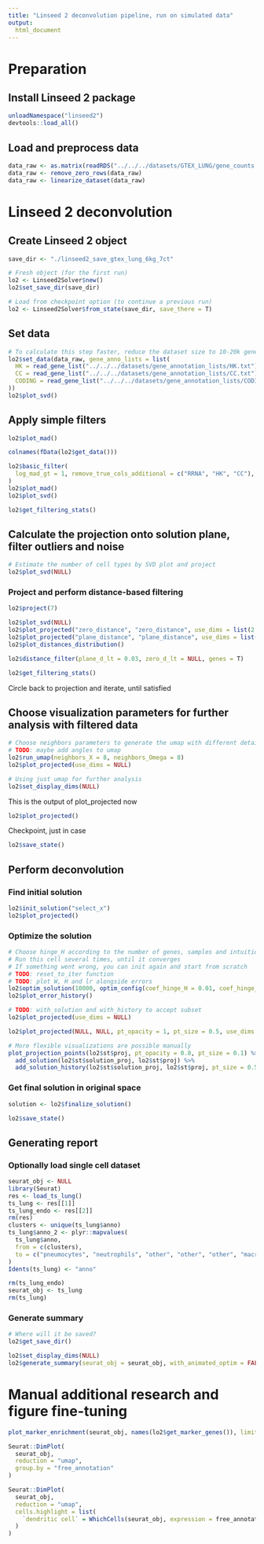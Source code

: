 ```yaml
---
title: "Linseed 2 deconvolution pipeline, run on simulated data"
output: 
  html_document
---
```



# Preparation
## Install Linseed 2 package
```r
unloadNamespace("linseed2")
devtools::load_all()
```

## Load and preprocess data
```r
data_raw <- as.matrix(readRDS("../../../datasets/GTEX_LUNG/gene_counts.Rda"))
data_raw <- remove_zero_rows(data_raw)
data_raw <- linearize_dataset(data_raw)
```


# Linseed 2 deconvolution

## Create Linseed 2 object
```r
save_dir <- "./linseed2_save_gtex_lung_6kg_7ct"
```

```r
# Fresh object (for the first run)
lo2 <- Linseed2Solver$new()
lo2$set_save_dir(save_dir)
```

```r
# Load from checkpoint option (to continue a previous run)
lo2 <- Linseed2Solver$from_state(save_dir, save_there = T)
```


## Set data
```r
# To calculate this step faster, reduce the dataset size to 10-20k genes
lo2$set_data(data_raw, gene_anno_lists = list(
  HK = read_gene_list("../../../datasets/gene_annotation_lists/HK.txt"),
  CC = read_gene_list("../../../datasets/gene_annotation_lists/CC.txt"),
  CODING = read_gene_list("../../../datasets/gene_annotation_lists/CODING_ENSEMBL.txt")
))
lo2$plot_svd()
```


## Apply simple filters
```r
lo2$plot_mad()
```

```r
colnames(fData(lo2$get_data()))
```

```r
lo2$basic_filter(
  log_mad_gt = 1, remove_true_cols_additional = c("RRNA", "HK", "CC"), keep_true_cols = c("CODING")
)
lo2$plot_mad()
lo2$plot_svd()
```

```r
lo2$get_filtering_stats()
```

## Calculate the projection onto solution plane, filter outliers and noise
```r
# Estimate the number of cell types by SVD plot and project
lo2$plot_svd(NULL)
```


### Project and perform distance-based filtering
```r
lo2$project(7)
```

```r
lo2$plot_svd(NULL)
lo2$plot_projected("zero_distance", "zero_distance", use_dims = list(2:3, 4:5, 6:7))
lo2$plot_projected("plane_distance", "plane_distance", use_dims = list(2:3, 4:5, 6:7))
lo2$plot_distances_distribution()
```

```r
lo2$distance_filter(plane_d_lt = 0.03, zero_d_lt = NULL, genes = T)
```

```r
lo2$get_filtering_stats()
```

Circle back to projection and iterate, until satisfied

## Choose visualization parameters for further analysis with filtered data
```r
# Choose neighbors parameters to generate the umap with different detail level
# TODO: maybe add angles to umap
lo2$run_umap(neighbors_X = 8, neighbors_Omega = 8)
lo2$plot_projected(use_dims = NULL)
```

```r
# Using just umap for further analysis
lo2$set_display_dims(NULL)
```

This is the output of plot_projected now
```r
lo2$plot_projected()
```

Checkpoint, just in case
```r
lo2$save_state()
```



## Perform deconvolution

### Find initial solution
```r
lo2$init_solution("select_x")
lo2$plot_projected()
```



### Optimize the solution
```r
# Choose hinge_H according to the number of genes, samples and intuition
# Run this cell several times, until it converges
# If something went wrong, you can init again and start from scratch
# TODO: reset_to_iter function
# TODO: plot W, H and lr alongside errors
lo2$optim_solution(10000, optim_config(coef_hinge_H = 0.01, coef_hinge_W = 0.001, coef_der_X = 0.01, coef_der_Omega = 0.01))
lo2$plot_error_history()
```

```r
# TODO: with_solution and with_history to accept subset
lo2$plot_projected(use_dims = NULL)
```

```r
lo2$plot_projected(NULL, NULL, pt_opacity = 1, pt_size = 0.5, use_dims = list(NULL, 2:3, 4:5, 6:7))
```

```r
# More flexible visualizations are possible manually
plot_projection_points(lo2$st$proj, pt_opacity = 0.8, pt_size = 0.1) %>% 
  add_solution(lo2$st$solution_proj, lo2$st$proj) %>% 
  add_solution_history(lo2$st$solution_proj, lo2$st$proj, pt_size = 0.5, pt_opacity = 1, step = 20, colored = T)
```



### Get final solution in original space
```r
solution <- lo2$finalize_solution()
```

```r
lo2$save_state()
```


## Generating report

### Optionally load single cell dataset
```r
seurat_obj <- NULL
library(Seurat)
res <- load_ts_lung()
ts_lung <- res[[1]]
ts_lung_endo <- res[[2]]
rm(res)
clusters <- unique(ts_lung$anno)
ts_lung$anno_2 <- plyr::mapvalues(
  ts_lung$anno,
  from = c(clusters),
  to = c("pneumocytes", "neutrophils", "other", "other", "other", "macrophages", "other", "other", "monocytes", "ciliated")
)
Idents(ts_lung) <- "anno"

rm(ts_lung_endo)
seurat_obj <- ts_lung
rm(ts_lung)
```


### Generate summary
```r
# Where will it be saved?
lo2$get_save_dir()
```

```r
lo2$set_display_dims(NULL)
lo2$generate_summary(seurat_obj = seurat_obj, with_animated_optim = FALSE)
```


# Manual additional research and figure fine-tuning
```r
plot_marker_enrichment(seurat_obj, names(lo2$get_marker_genes()), limits = c(0, 1))
```
```r
Seurat::DimPlot(
  seurat_obj,
  reduction = "umap",
  group.by = "free_annotation"
)
```

```r
Seurat::DimPlot(
  seurat_obj,
  reduction = "umap",
  cells.highlight = list(
    `dendritic cell` = WhichCells(seurat_obj, expression = free_annotation == "dendritic cell")
  )
)
```


